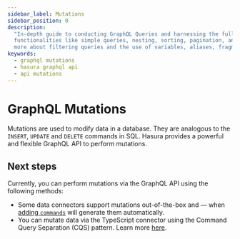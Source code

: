 ```yaml
---
sidebar_label: Mutations
sidebar_position: 0
description:
  "In-depth guide to conducting GraphQL Queries and harnessing the full potential of Hasura's GraphQL API. Discover
  functionalities like simple queries, nesting, sorting, pagination, and employing multiple arguments or queries. Learn
  more about filtering queries and the use of variables, aliases, fragments, and directives."
keywords:
  - graphql mutations
  - hasura graphql api
  - api mutations
---
```


# GraphQL Mutations

Mutations are used to modify data in a database. They are analogous to the `INSERT`, `UPDATE` and `DELETE` commands in
SQL. Hasura provides a powerful and flexible GraphQL API to perform mutations.

## Next steps

Currently, you can perform mutations via the GraphQL API using the following methods:

- Some data connectors support mutations out-of-the-box and — when
  [adding `commands`](/cli/commands/ddn_command_add.mdx) will generate them automatically.
- You can mutate data via the TypeScript connector using the Command Query Separation (CQS) pattern. Learn more
  [here](/business-logic/overview.mdx).
